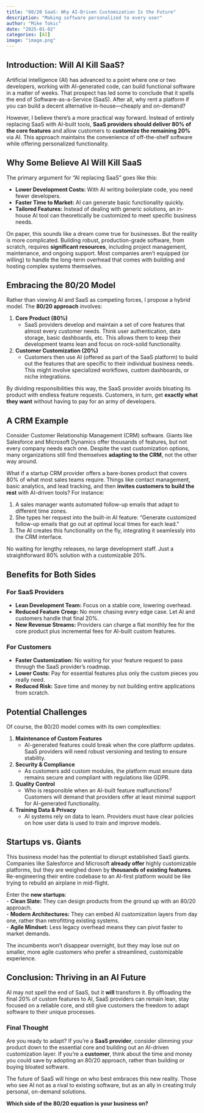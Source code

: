 ```yaml
---
title: "80/20 SaaS: Why AI-Driven Customization Is the Future"
description: "Making software personalized to every user"
author: "Mike Tokic"
date: "2025-01-02"
categories: [AI]
image: "image.png"
---
```


## Introduction: Will AI Kill SaaS?
Artificial intelligence (AI) has advanced to a point where one or two developers, working with AI-generated code, can build functional software in a matter of weeks. That prospect has led some to conclude that it spells the end of Software-as-a-Service (SaaS). After all, why rent a platform if you can build a decent alternative in-house—cheaply and on-demand?

However, I believe there’s a more practical way forward. Instead of entirely replacing SaaS with AI-built tools, **SaaS providers should deliver 80% of the core features** and allow customers to **customize the remaining 20%** via AI. This approach maintains the convenience of off-the-shelf software while offering personalized functionality.

## Why Some Believe AI Will Kill SaaS
The primary argument for “AI replacing SaaS” goes like this:

- **Lower Development Costs:** With AI writing boilerplate code, you need fewer developers.  
- **Faster Time to Market:** AI can generate basic functionality quickly.  
- **Tailored Features:** Instead of dealing with generic solutions, an in-house AI tool can theoretically be customized to meet specific business needs.

On paper, this sounds like a dream come true for businesses. But the reality is more complicated. Building robust, production-grade software, from scratch, requires **significant resources**, including project management, maintenance, and ongoing support. Most companies aren’t equipped (or willing) to handle the long-term overhead that comes with building and hosting complex systems themselves.

## Embracing the 80/20 Model
Rather than viewing AI and SaaS as competing forces, I propose a hybrid model. The **80/20 approach** involves:

1. **Core Product (80%)**  
   - SaaS providers develop and maintain a set of core features that almost every customer needs. Think user authentication, data storage, basic dashboards, etc. This allows them to keep their development teams lean and focus on rock-solid functionality.
2. **Customer Customization (20%)**  
   - Customers then use AI (offered as part of the SaaS platform) to build out the features that are specific to their individual business needs. This might involve specialized workflows, custom dashboards, or niche integrations.

By dividing responsibilities this way, the SaaS provider avoids bloating its product with endless feature requests. Customers, in turn, get **exactly what they want** without having to pay for an army of developers.

## A CRM Example
Consider Customer Relationship Management (CRM) software. Giants like Salesforce and Microsoft Dynamics offer thousands of features, but not every company needs each one. Despite the vast customization options, many organizations still find themselves **adapting to the CRM**, not the other way around.

What if a startup CRM provider offers a bare-bones product that covers 80% of what most sales teams require. Things like contact management, basic analytics, and lead tracking, and then **invites customers to build the rest** with AI-driven tools? For instance:

1. A sales manager wants automated follow-up emails that adapt to different time zones.  
2. She types her request into the built-in AI feature: “Generate customized follow-up emails that go out at optimal local times for each lead.”  
3. The AI creates this functionality on the fly, integrating it seamlessly into the CRM interface.

No waiting for lengthy releases, no large development staff. Just a straightforward 80% solution with a customizable 20%.

## Benefits for Both Sides

### For SaaS Providers
- **Lean Development Team:** Focus on a stable core, lowering overhead.  
- **Reduced Feature Creep:** No more chasing every edge case. Let AI and customers handle that final 20%.  
- **New Revenue Streams:** Providers can charge a flat monthly fee for the core product plus incremental fees for AI-built custom features.

### For Customers
- **Faster Customization:** No waiting for your feature request to pass through the SaaS provider’s roadmap.  
- **Lower Costs:** Pay for essential features plus only the custom pieces you really need.  
- **Reduced Risk:** Save time and money by not building entire applications from scratch.  

## Potential Challenges
Of course, the 80/20 model comes with its own complexities:

1. **Maintenance of Custom Features**  
   - AI-generated features could break when the core platform updates. SaaS providers will need robust versioning and testing to ensure stability.
2. **Security & Compliance**  
   - As customers add custom modules, the platform must ensure data remains secure and compliant with regulations like GDPR.
3. **Quality Control**  
   - Who is responsible when an AI-built feature malfunctions? Customers will demand that providers offer at least minimal support for AI-generated functionality.
4. **Training Data & Privacy**  
   - AI systems rely on data to learn. Providers must have clear policies on how user data is used to train and improve models.

## Startups vs. Giants
This business model has the potential to disrupt established SaaS giants. Companies like Salesforce and Microsoft **already offer** highly customizable platforms, but they are weighed down by **thousands of existing features**. Re-engineering their entire codebase to an AI-first platform would be like trying to rebuild an airplane in mid-flight.

Enter the **new startups**:  
- **Clean Slate:** They can design products from the ground up with an 80/20 approach.  
- **Modern Architectures:** They can embed AI customization layers from day one, rather than retrofitting existing systems.  
- **Agile Mindset:** Less legacy overhead means they can pivot faster to market demands.

The incumbents won’t disappear overnight, but they may lose out on smaller, more agile customers who prefer a streamlined, customizable experience.

## Conclusion: Thriving in an AI Future
AI may not spell the end of SaaS, but it **will** transform it. By offloading the final 20% of custom features to AI, SaaS providers can remain lean, stay focused on a reliable core, and still give customers the freedom to adapt software to their unique processes.

### Final Thought
Are you ready to adapt? If you’re a **SaaS provider**, consider slimming your product down to the essential core and building out an AI-driven customization layer. If you’re a **customer**, think about the time and money you could save by adopting an 80/20 approach, rather than building or buying bloated software.

The future of SaaS will hinge on who best embraces this new reality. Those who see AI not as a rival to existing software, but as an ally in creating truly personal, on-demand solutions.

**Which side of the 80/20 equation is your business on?**